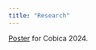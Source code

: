 ```yaml
---
title: "Research"
---
```


 
<a href="articles/Poster_Cobica2024_HB.pdf#" class="download" title="Download poster as PDF">Poster</a>	for Cobica 2024.		

